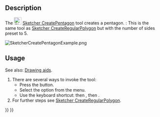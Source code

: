<languages/>
<translate>

<!--T:9-->
{{Docnav
|[[Sketcher_CreateSquare|Square]]
|[[Sketcher_CreateHexagon|Hexagon]]
|[[Sketcher_Workbench|Sketcher]]
|IconL=Sketcher_CreateSquare.svg
|IconR=Sketcher_CreateHexagon.svg
|IconC=Workbench_Sketcher.svg
}}

<!--T:1-->
{{GuiCommand
|Name=Sketcher CreatePentagon
|MenuLocation=Sketch → Geometries → pentagon
|Workbenches=[[Sketcher_Workbench|Sketcher]]
|Shortcut={{KEY|G}} {{KEY|P}} {{KEY|5}}
|Version=0.15
|SeeAlso=[[Sketcher_CreateRegularPolygon|Sketcher CreateRegularPolygon]]
}}

==Description== <!--T:2-->

<!--T:3-->
The [[Image:Sketcher_CreatePentagon.svg|24px]] [[Sketcher_CreatePentagon|Sketcher CreatePentagon]] tool creates a pentagon. {{Version|1.0}}: This is the same tool as [[Sketcher_CreateRegularPolygon|Sketcher CreateRegularPolygon]] but with the number of sides preset to 5.

</translate>
[[Image:SketcherCreatePentagonExample.png‎]]
<translate>

==Usage== <!--T:5-->

<!--T:14-->
See also: [[Sketcher_Workbench#Drawing_aids|Drawing aids]].

<!--T:6-->
# There are several ways to invoke the tool:
#* Press the {{Button|[[Image:Sketcher_CreatePentagon.svg|16px]] [[Sketcher_CreatePentagon|Pentagon]]}} button.
#* Select the {{MenuCommand|Sketch → Geometries → [[Image:Sketcher_CreatePentagon.svg|16px]] pentagon}} option from the menu.
#* Use the keyboard shortcut: {{KEY|G}} then {{KEY|P}}, then {{KEY|5}}.
# For further steps see [[Sketcher_CreateRegularPolygon#Usage|Sketcher CreateRegularPolygon]].


<!--T:10-->
{{Docnav
|[[Sketcher_CreateSquare|Square]]
|[[Sketcher_CreateHexagon|Hexagon]]
|[[Sketcher_Workbench|Sketcher]]
|IconL=Sketcher_CreateSquare.svg
|IconR=Sketcher_CreateHexagon.svg
|IconC=Workbench_Sketcher.svg
}}

</translate>
{{Sketcher_Tools_navi{{#translation:}}}}
{{Userdocnavi{{#translation:}}}}